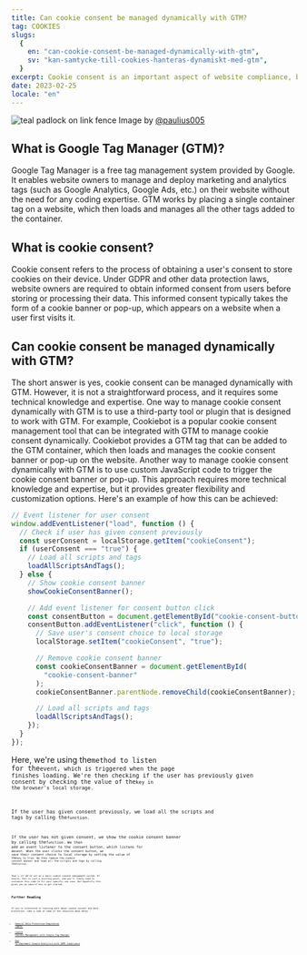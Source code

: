 ```yaml
---
title: Can cookie consent be managed dynamically with GTM?
tag: COOKIES
slugs:
  {
    en: "can-cookie-consent-be-managed-dynamically-with-gtm",
    sv: "kan-samtycke-till-cookies-hanteras-dynamiskt-med-gtm",
  }
excerpt: Cookie consent is an important aspect of website compliance, but managing it can be a challenge. In this post, we will explore whether cookie consent can be managed dynamically with Google Tag Manager (GTM).
date: 2023-02-25
locale: "en"
---
```


<Image
  src="/teal-padlock-on-link-fence.png"
  alt="teal padlock on link fence"
  width={2666}
  height={1787}
/>
Image by [@paulius005](https://unsplash.com/@paulius005)

## What is Google Tag Manager (GTM)?

Google Tag Manager is a free tag management system provided by Google. It enables website owners to manage and deploy marketing and analytics tags (such as Google Analytics, Google Ads, etc.) on their website without the need for any coding expertise. GTM works by placing a single container tag on a website, which then loads and manages all the other tags added to the container.

## What is cookie consent?

Cookie consent refers to the process of obtaining a user's consent to store cookies on their device. Under GDPR and other data protection laws, website owners are required to obtain informed consent from users before storing or processing their data. This informed consent typically takes the form of a cookie banner or pop-up, which appears on a website when a user first visits it.

## Can cookie consent be managed dynamically with GTM?

The short answer is yes, cookie consent can be managed dynamically with GTM. However, it is not a straightforward process, and it requires some technical knowledge and expertise.
One way to manage cookie consent dynamically with GTM is to use a third-party tool or plugin that is designed to work with GTM. For example, Cookiebot is a popular cookie consent management tool that can be integrated with GTM to manage cookie consent dynamically. Cookiebot provides a GTM tag that can be added to the GTM container, which then loads and manages the cookie consent banner or pop-up on the website.
Another way to manage cookie consent dynamically with GTM is to use custom JavaScript code to trigger the cookie consent banner or pop-up. This approach requires more technical knowledge and expertise, but it provides greater flexibility and customization options. Here's an example of how this can be achieved:

```javascript
// Event listener for user consent
window.addEventListener("load", function () {
  // Check if user has given consent previously
  const userConsent = localStorage.getItem("cookieConsent");
  if (userConsent === "true") {
    // Load all scripts and tags
    loadAllScriptsAndTags();
  } else {
    // Show cookie consent banner
    showCookieConsentBanner();

    // Add event listener for consent button click
    const consentButton = document.getElementById("cookie-consent-button");
    consentButton.addEventListener("click", function () {
      // Save user's consent choice to local storage
      localStorage.setItem("cookieConsent", "true");

      // Remove cookie consent banner
      const cookieConsentBanner = document.getElementById(
        "cookie-consent-banner"
      );
      cookieConsentBanner.parentNode.removeChild(cookieConsentBanner);

      // Load all scripts and tags
      loadAllScriptsAndTags();
    });
  }
});
```

Here, we're using the<Code code="addEventListener"/>method to listen for the<Code code="load"/>event, which is triggered when the page finishes loading. We're then checking if the user has previously given consent by checking the value of the<Code code="cookieConsent"/>key in the browser's local storage.

If the user has given consent previously, we load all the scripts and tags by calling the<Code code="loadAllScriptsAndTags"/>function.

If the user has not given consent, we show the cookie consent banner by calling the<Code code="showCookieConsentBanner"/>function. We then add an event listener to the consent button, which listens for a<Code code="click"/>event. When the user clicks the consent button, we save their consent choice to local storage by setting the value of the<Code code="cookieConsent"/>key to true. We then remove the cookie consent banner and load all the scripts and tags by calling the<Code code="loadAllScriptsAndTags"/>function.

That's it! We've set up a basic cookie consent management system. Of course, this is just a starting point, and you'll likely need to customize this code to fit your specific use case. But hopefully this gives you an idea of how to get started.

## Further Reading

If you're interested in learning more about cookie consent and data protection, take a look at some of the resources down below -

- [General Data Protection Regulation (GDPR)](https://gdpr.eu/)
- [Cookie Consent Management with Google Tag Manager](https://support.google.com/tagmanager/answer/10718549?hl=en)
- [How to Implement Google Analytics with GDPR Compliance](https://support.google.com/analytics/answer/9019185?hl=en#zippy=%2Cin-this-article)
